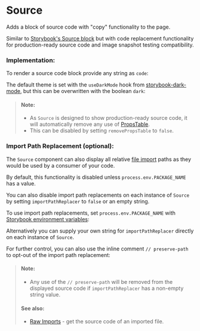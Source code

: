 
<Meta of={SourceStories} />

# Source

Adds a block of source code with "copy" functionality to the page.

Similar to [Storybook's Source block](https://storybook.js.org/docs/react/api/doc-block-source) but with code replacement functionality for production-ready source code and image snapshot testing compatibility.

<Story of={SourceStories.Props} />

### Implementation:

To render a source code block provide any string as `code`:

<Story of={SourceStories.Code} />

The default theme is set with the `useDarkMode` hook from [storybook-dark-mode](https://github.com/hipstersmoothie/storybook-dark-mode), but this can be overwritten with the boolean `dark`:

<Story of={SourceStories.Dark} />

> #### Note:
>
> - As `Source` is designed to show production-ready source code, it will automatically remove any use of [PropsTable](/docs/components-propstable--docs).
> - This can be disabled by setting `removePropsTable` to `false`.

### Import Path Replacement (optional):

The `Source` component can also display all relative [file import](https://developer.mozilla.org/en-US/docs/Web/JavaScript/Reference/Statements/import) paths as they would be used by a consumer of your code.

By default, this functionality is disabled unless `process.env.PACKAGE_NAME` has a value.

You can also disable import path replacements on each instance of `Source` by setting `importPathReplacer` to `false` or an empty string.

To use import path replacements, set `process.env.PACKAGE_NAME` with [Storybook environment variables](https://storybook.js.org/docs/react/configure/environment-variables#using-storybook-configuration):

<Story of={SourceStories.Env} />

Alternatively you can supply your own string for `importPathReplacer` directly on each instance of `Source`.

For further control, you can also use the inline comment `// preserve-path` to opt-out of the import path replacement:

<Story of={SourceStories.Component} />

<Story of={SourceStories.ComponentRaw} />

<Story of={SourceStories.ComponentRawDisplayedSource} />

> #### Note:
>
> - Any use of the `// preserve-path` will be removed from the displayed source code if `importPathReplacer` has a non-empty string value.
>
> #### See also:
>
> - [Raw Imports](/docs/configuration-raw-imports--docs) - get the source code of an imported file.
